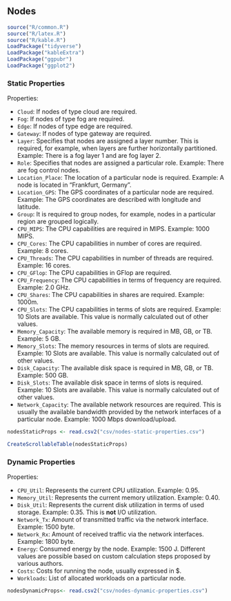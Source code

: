## Nodes

```r
source("R/common.R")
source("R/latex.R")
source("R/kable.R")
LoadPackage("tidyverse")
LoadPackage("kableExtra")
LoadPackage("ggpubr")
LoadPackage("ggplot2")
```

### Static Properties

Properties:

- `Cloud`: If nodes of type cloud are required.
- `Fog`: If nodes of type fog are required.
- `Edge`: If nodes of type edge are required.
- `Gateway`: If nodes of type gateway are required.
- `Layer`: Specifies that nodes are assigned a layer number. This is required, for example, when layers are further horizontally partitioned. Example: There is a fog layer 1 and are fog layer 2.
- `Role`: Specifies that nodes are assigned a particular role. Example: There are fog control nodes.
- `Location_Place`: The location of a particular node is required. Example: A node is located in "Frankfurt, Germany".
- `Location_GPS`: The GPS coordinates of a particular node are required. Example: The GPS coordinates are described with longitude and latitude.
- `Group`: It is required to group nodes, for example, nodes in a particular region are grouped logically.
- `CPU_MIPS`: The CPU capabilities are required in MIPS. Example: 1000 MIPS.
- `CPU_Cores`: The CPU capabilities in number of cores are required. Example: 8 cores.
- `CPU_Threads`: The CPU capabilities in number of threads are required. Example: 16 cores.
- `CPU_GFlop`: The CPU capabilities in GFlop are required.
- `CPU_Frequency`: The CPU capabilities in terms of frequency are required. Example: 2.0 GHz.
- `CPU_Shares`: The CPU capabilities in shares are required. Example: 1000m.
- `CPU_Slots`: The CPU capabilities in terms of slots are required. Example: 10 Slots are available. This value is normally calculated out of other values.
- `Memory_Capacity`: The available memory is required in MB, GB, or TB. Example: 5 GB.
- `Memory_Slots`: The memory resources in terms of slots are required. Example: 10 Slots are available. This value is normally calculated out of other values.
- `Disk_Capacity`: The available disk space is required in MB, GB, or TB. Example: 500 GB.
- `Disk_Slots`: The available disk space in terms of slots is required. Example: 10 Slots are available. This value is normally calculated out of other values.
- `Network_Capacity`: The available network resources are required. This is usually the available bandwidth provided by the network interfaces of a particular node. Example: 1000 Mbps download/upload.

```r
nodesStaticProps <- read.csv2("csv/nodes-static-properties.csv")
```

```r
CreateScrollableTable(nodesStaticProps)
```

### Dynamic Properties

Properties:

- `CPU_Util`: Represents the current CPU utilization. Example: 0.95.
- `Memory_Util`: Represents the current memory utilization. Example: 0.40.
- `Disk_Util`: Represents the current disk utilization in terms of used storage. Example: 0.35. This is **not** I/O utilization.
- `Network_Tx`: Amount of transmitted traffic via the network interface. Example: 1500 byte.
- `Network_Rx`: Amount of received traffic via the network interfaces. Example: 1800 byte.
- `Energy`: Consumed energy by the node. Example: 1500 J. Different values are possible based on custom calculation steps proposed by various authors.
- `Costs`: Costs for running the node, usually expressed in $.
- `Workloads`: List of allocated workloads on a particular node.

```r
nodesDynamicProps<- read.csv2("csv/nodes-dynamic-properties.csv")
```
